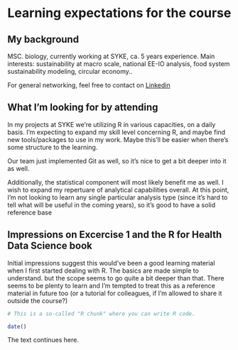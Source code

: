 
# Learning expectations for the course 

## My background

MSC. biology, currently working at SYKE, ca. 5 years experience. 
Main interests: sustainability at macro scale, national EE-IO analysis, food system sustainability modeling, circular economy.. 

For general networking, feel free to contact on [Linkedin](https://www.linkedin.com/in/henrivirkkunen/)



## What I'm looking for by attending

In my projects at SYKE we're utilizing R in various capacities, on a daily basis. 
I'm expecting to expand my skill level concerning R, and maybe find new tools/packages to use in my work. Maybe this'll be easier when there's some structure to the learning.  

Our team just implemented Git as well, so it's nice to get a bit deeper into it as well.    

Additionally, the statistical component will most likely benefit me as well. I wish to expand my repertuare of analytical capabilities overall. At this point, I'm not looking to learn any single particular analysis type (since it's hard to tell what will be useful in the coming years), so it's good to have a solid reference base 

## Impressions on Excercise 1 and the R for Health Data Science book

Initial impressions suggest this would've been a good learning material when I first started dealing with R. The basics are made simple to understand. but the scope seems to go quite a bit deeper than that. There seems to be plenty to learn and I'm tempted to treat this as a reference material in future too (or a tutorial for colleagues, if I'm allowed to share it outside the course?)


```r
# This is a so-called "R chunk" where you can write R code.

date()

```
The text continues here.

